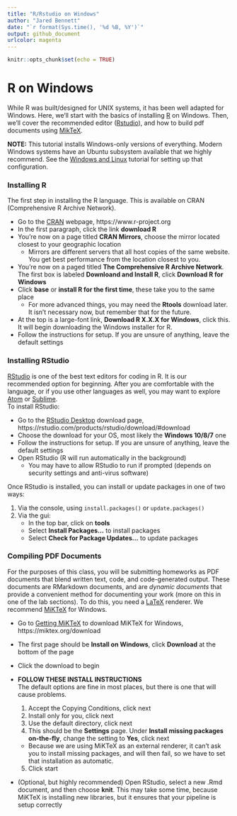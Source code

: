 ```yaml
---
title: "R/Rstudio on Windows"
author: "Jared Bennett"
date: "`r format(Sys.time(), '%d %B, %Y')`"
output: github_document
urlcolor: magenta
---
```


```r
knitr::opts_chunk$set(echo = TRUE)
```

# R on Windows

While R was built/designed for UNIX systems, it has been well adapted for Windows. 
Here, we'll start with the basics of installing [R](https://www.r-project.org/) on 
Windows. Then, we'll cover the recommended editor ([Rstudio](https://rstudio.com/)), 
and how to build pdf documents using [MikTeX](https://miktex.org/).  
  
**NOTE:** This tutorial installs Windows-only versions of everything. Modern Windows 
systems have an Ubuntu subsystem available that we highly recommend. See the 
[Windows and Linux](./windowsAndLinux.md) tutorial for setting up that configuration.

### Installing R

The first step in installing the R language. This is available on CRAN (Comprehensive R Archive Network).  

  * Go to the [CRAN](https://www.r-project.org/) webpage, https://www.r-project.org  
  * In the first paragraph, click the link **download R**
  * You're now on a page titled **CRAN Mirrors**, choose the mirror located closest to your geographic location
    * Mirrors are different servers that all host copies of the same website. 
    You get best performance from the location closest to you.
  * You're now on a paged titled **The Comprehensive R Archive Network**. The first 
  box is labeled **Downloand and Install R**, click **Download R for Windows**
  * Click **base** or **install R for the first time**, these take you to the same place
    * For more advanced things, you may need the **Rtools** download later. It isn't 
    necessary now, but remember that for the future.
  * At the top is a large-font link, **Download R X.X.X for Windows**, click this. 
  It will begin downloading the Windows installer for R. 
  * Follow the instructions for setup. If you are unsure of anything, leave the default settings
  
### Installing RStudio

[RStudio](https://rstudio.com/) is one of the best text editors for coding in R. It is our recommended 
option for beginning. After you are comfortable with the language, or if you use other 
languages as well, you may want to explore [Atom](https://atom.io/) or [Sublime](https://www.sublimetext.com/).  
To install RStudio:  

  * Go to the [RStudio Desktop](https://rstudio.com/products/rstudio/download/#download) 
  download page, https://rstudio.com/products/rstudio/download/#download 
  * Choose the download for your OS, most likely the **Windows 10/8/7** one
  * Follow the instructions for setup. If you are unsure of anything, leave the default settings
  * Open RStudio (R will run automatically in the background)  
    * You may have to allow RStudio to run if prompted (depends on security settings 
    and anti-virus software)

Once RStudio is installed, you can install or update packages in one of two ways:  

  1) Via the console, using `install.packages()` or `update.packages()`  
  2) Via the gui:  
      * In the top bar, click on **tools**
      * Select **Install Packages...** to install packages
      * Select **Check for Package Updates...** to update packages
    
### Compiling PDF Documents

For the purposes of this class, you will be submitting homeworks as PDF documents 
that blend written text, code, and code-generated output. These documents are RMarkdown 
documents, and are *dynamic documents* that provide a convenient method for documenting 
your work (more on this in one of the lab sections). To do this, you need a [LaTeX](https://www.latex-project.org/) 
renderer. We recommend [MiKTeX](https://miktex.org/) for Windows.

  * Go to [Getting MiKTeX](https://miktex.org/download) to download MiKTeX for Windows, https://miktex.org/download  
  * The first page should be **Install on Windows**, click **Download** at the bottom of the page  
  * Click the download to begin  
  * **FOLLOW THESE INSTALL INSTRUCTIONS**  
    The default options are fine in most places, but there is one that will cause 
    problems.  
    
    1) Accept the Copying Conditions, click next
    2) Install only for you, click next
    3) Use the default directory, click next
    4) This should be the **Settings** page. Under **Install missing packages on-the-fly**, 
    change the setting to **Yes**, click next  
      * Because we are using MiKTeX as an external renderer, it can't ask you to 
      install missing packages, and will then fail, so we have to set that installation as automatic.
    5) Click start
  * (Optional, but highly recommended) Open RStudio, select a new .Rmd document, 
  and then choose **knit**. This may take some time, because MiKTeX is installing new 
  libraries, but it ensures that your pipeline is setup correctly

